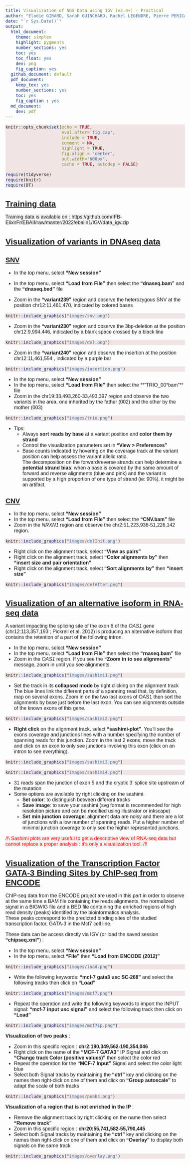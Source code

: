 ```yaml
---
title: Visualization of NGS Data using IGV (v2.4+) - Practical
author: "Elodie GIRARD, Sarah GUINCHARD, Rachel LEGENDRE, Pierre PERICARD, Olivier QUENEZ, and the EBAII team"
date: "`r Sys.Date()`"
output:
  html_document: 
    theme: simplex
    highlight: pygments
    number_sections: yes
    toc: yes
    toc_float: yes
    dev: png
    fig_caption: yes
  github_document: default
  pdf_document:
    keep_tex: yes
    number_sections: yes
    toc: yes
    fig_caption : yes
  md_document:
    dev: pdf
---
```


```r
knitr::opts_chunk$set(echo = TRUE, 
                      eval.after='fig.cap',
                      include = TRUE, 
                      comment = NA,
                      highlight = TRUE,
                      fig.align = "center", 
                      out.width="600px",
                      cache = TRUE, autodep = FALSE)

require(tidyverse)
require(knitr)
require(DT)

```
<style>


body{
  font-family: Helvetica; 
  font-size: 12pt;
  <!-- 12pt -->
}
h1.title {
  # color: blue;
  # border-bottom: 1px solid;
  text-decoration: none !important; 
  font-weight: bold;
  font-size:30px;
}
h1 {
  font-size:26px;
  text-decoration: underline;
}
h2 {
  font-size:22px;
  text-decoration: underline;
}
div {
    text-align: justify;
    text-justify: inter-word;
}
pre.bash {
    background-color: #f4f1f1 !important;
    font-family: Helvetica; !important;
}
pre.r {
    background-color: #f0e4e4 !important;
}
</style>

\pagebreak

# Training data

<span style="background-color: #f4f1f1">
Training data is available on : https://github.com/IFB-ElixirFr/EBAII/raw/master/2022/ebaiin1/IGV/data_igv.zip
</span>


# Visualization of variants in DNAseq data

## SNV
* In the top menu, select **"New session"**
* In the top menu, select **"Load from File"** then select the **"dnaseq.bam"** and the **"dnaseq.bed"** file  
  
  
* Zoom in the **"variant239"** region and observe the heterozygous SNV at the position chr12:11,461,470, indicated by colored bases


```r
knitr::include_graphics("images/snv.png")
```

* Zoom in the **"variant230"** region and observe the 3bp-deletion at the position chr12:9,994,446, indicated by a blank space crossed by a black line


```r
knitr::include_graphics("images/del.png")
```

* Zoom in the **"variant240"** region and observe the insertion at the position chr12:11,461,554 , indicated by a purple bar


```r
knitr::include_graphics("images/insertion.png")
```


* In the top menu, select **"New session"**
* In the top menu, select **"Load from File"** then select the **"TRIO_00*bam"** file
* Zoom in the chr19:33,493,260-33,493,397 region and observe the two variants in the area, one inherited by the father (002) and the other by the mother (003)

```r
knitr::include_graphics("images/trio.png")
```

* Tips:
    + Always **sort reads by base** at a variant position and **color them by strand**
    + Control the visualization parameters set in **"View > Preferences"**
    + Base counts indicated by hovering on the coverage track at the variant position can help assess the variant allelic ratio.  
    The decomposition on the forward/reverse strands can help determine a **potential strand bias**: when a base is covered by the same amount of forward and reverse alignments (blue and pink) and the variant is supported by a high proportion of one type of strand (ie: 90%), it might be an artifact.


## CNV

* In the top menu, select **"New session"**
* In the top menu, select **"Load from File"** then select the **"CNV.bam"** file
* Zoom in the _*NRXN1*_ region and observe the chr2:51,223,938-51,226,142 region.


```r
knitr::include_graphics("images/delInit.png")
```

* Right click on the alignment track, select **"View as pairs"**
* Right click on the alignment track, select **"Color alignments by"** then **"insert size and pair orientation"**
* Right click on the alignment track, select **"Sort alignments by"** then **"insert size"**

```r
knitr::include_graphics("images/delAfter.png")
```



# Visualization of an alternative isoform in RNA-seq data

A variant impacting the splicing site of the exon 6 of the _*OAS1*_ gene (chr12:113,357,193 ; Pickrell et al, 2012) is producing an alternative isoform that contains the retention of a part of the following intron.

* In the top menu, select **"New session"**
* In the top menu, select **"Load from File"** then select the **"rnaseq.bam"** file
* Zoom in the _*OAS1*_ region. If you see the **"Zoom in to see alignments"** message, zoom in until you see alignments.


```r
knitr::include_graphics("images/sashimi1.png")
```


* Set the track in its **collapsed mode** by right clicking on the alignment track The blue lines link the different parts of a spanning read that, by definition, map on several exons. Zoom in on the two last exons of OAS1 then sort the alignments by
base just before the last exon. You can see alignments outside of the known exons of this gene.


```r
knitr::include_graphics("images/sashimi2.png")
```

* **Right click** on the alignment track, select **"sashimi-plot"**. You'll see the exons coverage and junctions lines with a number specifying the number of spanning reads for this junction. Zoom in the last 2 exons, move the track and click on an exon to only see junctions involving this exon (click on an intron to see everything).


```r
knitr::include_graphics("images/sashimi3.png")
```


```r
knitr::include_graphics("images/sashimi4.png")
```


* 31 reads span the junction of exon 5 and the cryptic 3' splice site upstream of the mutation
* Some options are available by right clicking on the sashimi:
    + **Set color**: to distinguish between different tracks
    + **Save image**: to save your sashimi (svg format is recommended for high resolution picture and can be modified using illustrator or inkscape)
    + **Set min junction coverage**: alignment data are noisy and there are a lot of junctions with a low number of spanning reads. Put a higher number of minimal junction coverage to only see the higher represented junctions.
    
<span style="color:red; background-color: #f4f1f1">
/!\\ Sashimi plots are very useful to get a descriptive view of RNA-seq data but cannot replace a proper analysis : it's only a visualization tool. /!\\
</span>

# Visualization of the Transcription Factor GATA-3 Binding Sites by ChIP-seq from ENCODE

ChIP-seq data from the ENCODE project are used in this part in order to observe at the same time a BAM file containing the reads alignments, the normalized signal in a BIGWIG file and a BED file containing the enriched regions of high read density (peaks) identified by the bioinformatics analysis.   
These peaks correspond to the predicted binding sites of the studied transcription factor, GATA-3 in the Mcf7 cell line.  

These data can be access directly via IGV (or load the saved session **"chipseq.xml"**) :

* In the top menu, select **"New session"**
* In the top menu, select **"File"** then **"Load from ENCODE (2012)"**


```r
knitr::include_graphics("images/load.png")
```

* Write the following keywords: **"mcf-7 gata3 usc SC-268"** and select the following tracks then click on **"Load"**

```r
knitr::include_graphics("images/mcf7.png")
```

* Repeat the operation and write the following keywords to import the INPUT signal: **"mcf-7 input usc signal"** and select the following track then click on **"Load"**


```r
knitr::include_graphics("images/mcf7ip.png")
```



**Visualization of two peaks** :

* Zoom in this specific region : **chr2:190,349,562-190,354,046**
* Right click on the name of the **"MCF-7 GATA3"** IP Signal and click on **"Change track Color (positive values)"** then select the color red
* Repeat the operation for the **"MCF-7 Input"** Signal and select the color light blue
* Select both Signal tracks by maintaining the **"ctrl"** key and clicking on the names then right-click on one of them and click on **"Group autoscale"** to adapt the scale of both tracks


```r
knitr::include_graphics("images/peaks.png")
```



**Visualization of a region that is not enriched in the IP** :

* Remove the alignment track by right clicking on the name then select **"Remove track"**
* Zoom in this specific region : **chr20:55,741,582-55,790,445**
* Select both Signal tracks by maintaining the **"ctrl"** key and clicking on the names then right-click on one of them and click on **"Overlay"** to display both signals on the same track


```r
knitr::include_graphics("images/overlay.png")
```

